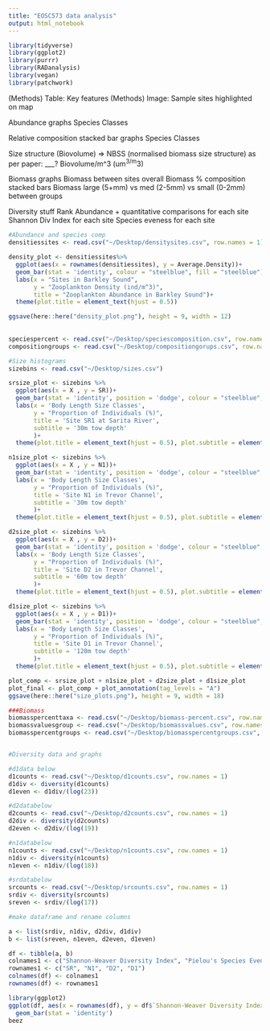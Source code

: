 ```yaml
---
title: "EOSC573 data analysis"
output: html_notebook
---
```



```r
library(tidyverse)
library(ggplot2)
library(purrr)
library(RADanalysis)
library(vegan)
library(patchwork)
```

(Methods) Table: Key features
(Methods) Image: Sample sites highlighted on map

Abundance graphs
  Species
  Classes

Relative composition stacked bar graphs
  Species
  Classes

Size structure (Biovolume) => NBSS (normalised biomass size structure) as per paper: ___?
  Biovolume/m^3 (um^3/m^3)
  
Biomass graphs
  Biomass between sites overall
  Biomass % composition stacked bars
  Biomass large (5+mm) vs med (2-5mm) vs small (0-2mm) between groups

Diversity stuff
  Rank Abundance + quantitative comparisons for each site
  Shannon Div Index for each site
  Species eveness for each site

```r
#Abundance and species comp
densitiessites <- read.csv("~/Desktop/densitysites.csv", row.names = 1)

density_plot <- densitiessites%>%
  ggplot(aes(x = rownames(densitiessites), y = Average.Density))+
  geom_bar(stat = 'identity', colour = "steelblue", fill = "steelblue")+
  labs(x = "Sites in Barkley Sound",
       y = "Zooplankton Density (ind/m^3)",
       title = "Zooplankton Abundance in Barkley Sound")+
  theme(plot.title = element_text(hjust = 0.5))

ggsave(here::here("density_plot.png"), height = 9, width = 12)
  
  
speciespercent <- read.csv("~/Desktop/speciescomposition.csv", row.names = 1)
compositiongroups <- read.csv("~/Desktop/compositiongorups.csv", row.names = 1)


```


```r
#Size histograms
sizebins <- read.csv("~/Desktop/sizes.csv")

srsize_plot <- sizebins %>%
  ggplot(aes(x = X , y = SR))+
  geom_bar(stat = 'identity', position = 'dodge', colour = "steelblue", fill = "steelblue")+
  labs(x = 'Body Length Size Classes',
       y = "Proportion of Individuals (%)",
       title = 'Site SR1 at Sarita River',
       subtitle = '30m tow depth'
       )+
  theme(plot.title = element_text(hjust = 0.5), plot.subtitle = element_text(hjust = 0.5))

n1size_plot <- sizebins %>%
  ggplot(aes(x = X , y = N1))+
  geom_bar(stat = 'identity', position = 'dodge', colour = "steelblue", fill = "steelblue")+
  labs(x = 'Body Length Size Classes',
       y = "Proportion of Individuals (%)",
       title = 'Site N1 in Trevor Channel',
       subtitle = '30m tow depth'
       )+
  theme(plot.title = element_text(hjust = 0.5), plot.subtitle = element_text(hjust = 0.5))

d2size_plot <- sizebins %>%
  ggplot(aes(x = X , y = D2))+
  geom_bar(stat = 'identity', position = 'dodge', colour = "steelblue", fill = "steelblue")+
  labs(x = 'Body Length Size Classes',
       y = "Proportion of Individuals (%)",
       title = 'Site D2 in Trevor Channel',
       subtitle = '60m tow depth'
       )+
  theme(plot.title = element_text(hjust = 0.5), plot.subtitle = element_text(hjust = 0.5))

d1size_plot <- sizebins %>%
  ggplot(aes(x = X , y = D1))+
  geom_bar(stat = 'identity', position = 'dodge', colour = "steelblue", fill = "steelblue")+
  labs(x = 'Body Length Size Classes',
       y = "Proportion of Individuals (%)",
       title = 'Site D1 in Trevor Channel',
       subtitle = '120m tow depth'
       )+
  theme(plot.title = element_text(hjust = 0.5), plot.subtitle = element_text(hjust = 0.5))

plot_comp <- srsize_plot + n1size_plot + d2size_plot + d1size_plot
plot_final <- plot_comp + plot_annotation(tag_levels = "A")
ggsave(here::here("size_plots.png"), height = 9, width = 18) 

```


```r
###Biomass
biomasspercenttaxa <- read.csv("~/Desktop/biomass-percent.csv", row.names = 1)
biomassvaluesgroup <- read.csv("~/Desktop/biomassvalues.csv", row.names = 1)
biomasspercentgroups <- read.csv("~/Desktop/biomasspercentgroups.csv", row.names = 1)



```


```r
#Diversity data and graphs

#d1data below
d1counts <- read.csv("~/Desktop/d1counts.csv", row.names = 1)
d1div <- diversity(d1counts)
d1even <- d1div/(log(23))

#d2databelow
d2counts <- read.csv("~/Desktop/d2counts.csv", row.names = 1)
d2div <- diversity(d2counts)
d2even <- d2div/(log(19))

#n1databelow
n1counts <- read.csv("~/Desktop/n1counts.csv", row.names = 1)
n1div <- diversity(n1counts)
n1even <- n1div/(log(18))

#srdatabelow
srcounts <- read.csv("~/Desktop/srcounts.csv", row.names = 1)
srdiv <- diversity(srcounts)
sreven <- srdiv/(log(17))

#make dataframe and rename columns

a <- list(srdiv, n1div, d2div, d1div)
b <- list(sreven, n1even, d2even, d1even)

df <- tibble(a, b)
colnames1 <- c("Shannon-Weaver Diversity Index", "Pielou's Species Evenness")
rownames1 <- c("SR", "N1", "D2", "D1")
colnames(df) <- colnames1
rownames(df) <- rownames1

library(ggplot2)
ggplot(df, aes(x = rownames(df), y = df$`Shannon-Weaver Diversity Index`)+
  geom_bar(stat = 'identity')
beez
```


